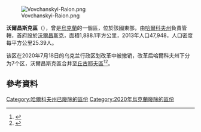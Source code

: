 [[Image:Vovchanskyi-Raion.png|right]]

'''沃爾昌斯克區'''（{{lang-uk|Вовчанський район}}），曾是[[烏克蘭|烏克蘭]]的一個區，位於該國東部，由[[哈爾科夫州|哈爾科夫州]]負責管轄，首府設於[[沃爾昌斯克_(烏克蘭)|沃爾昌斯克]]，面積1,888.1平方公里，2013年人口47,948，人口密度每平方公里25.39人。

该区在2020年7月18日的乌克兰行政区划改革中被撤销，改革后哈爾科夫州下分为7个区，沃爾昌斯克區合并至[[丘古耶夫區|丘古耶夫區]]<ref>{{Cite news|title=Про утворення та ліквідацію районів. Постанова Верховної Ради України № 807-ІХ.|url=http://www.golos.com.ua/article/333466|access-date=2020-10-03|date=2020-07-18|website=Голос України|language=uk}}</ref><ref name="2020_reform_maps">{{cite web |title=Нові райони: карти + склад |url=https://www.minregion.gov.ua/press/news/novi-rajony-karty-sklad/ |publisher=Міністерство розвитку громад та територій України |language=uk}}</ref>。

==參考資料==
{{Reflist}}

{{Kharkiv-geo-stub}}

{{DEFAULTSORT:Вовчанський район}}
[[Category:哈爾科夫州已廢除的區份|Category:哈爾科夫州已廢除的區份]]
[[Category:2020年烏克蘭廢除的區份|Category:2020年烏克蘭廢除的區份]]
